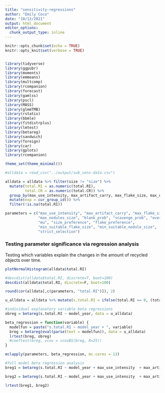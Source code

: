 ```yaml
---
title: "sensitivity-regressions"
author: "Emily Coco"
date: "10/12/2021"
output: html_document
editor_options: 
  chunk_output_type: inline
---
```


```r
knitr::opts_chunk$set(echo = TRUE)
knitr::opts_knit$set(verbose = TRUE)


library(tidyverse)
library(ggpubr)
library(moments)
library(emmeans)
library(multcomp)
library(rcompanion)
library(forecast)
library(gamlss)
library(pscl)
library(MASS)
library(glmmTMB)
library(rstatix)
library(bbmle)
library(fitdistrplus)
library(lmtest)
library(betareg)
library(sandwich)
library(foreign)
library(car)
library(gplots)
library(rcompanion)

theme_set(theme_minimal())

#alldata = read_csv("../output/sub_sens-data.csv")

alldata = alldata %>% filter(size != "size") %>%
  mutate(total.RI = as.numeric(total.RI), 
         total.CR = as.numeric(total.CR)) %>%
  group_by(max_use_intensity, max_artifact_carry, max_flake_size, max_nodules_size, blank_prob, scavenge_prob, overlap, mu, size_preference, flake_preference, min_suitable_flake_size, min_suitable_nodule_size, strict_selection) %>%
  mutate(exp = cur_group_id()) %>%
  filter(!is.na(total.RI))

parameters = c("max_use_intensity", "max_artifact_carry", "max_flake_size",
               "max_nodules_size", "blank_prob", "scavenge_prob", "overlap",
               "mu", "size_preference", "flake_preference",
               "min_suitable_flake_size", "min_suitable_nodule_size",
               "strict_selection")


```


### Testing parameter significance via regression analysis
Testing which variables explain the changes in the amount of recycled objects over time. 

```r

plotNormalHistogram(alldata$total.RI)

#descdist(alldata$total.RI, discrete=T, boot=100)
descdist(alldata$total.RI, discrete=F, boot=100)

round(cor(alldata[,c(parameters, "total.RI")]), 2)

```

```r

u_alldata = alldata %>% mutate(s.total.RI = ifelse(total.RI == 0, (total.RI + 0.0001), total.RI)) %>% mutate(s.total.RI = ifelse(s.total.RI == 1, (s.total.RI - 0.0001), s.total.RI))

#individual explanatory variable beta regressions
obreg = betareg(s.total.RI ~ model_year, data = u_alldata)

beta_regression = function(variable) {
  modelfun = paste("s.total.RI ~ model_year + ", variable)
  breg = betareg(eval(parse(text = modelfun)), data = u_alldata)
  lrtest(breg, obreg)
  #coeftest(breg, vcov = vcovBS(breg, R=25))
}

mclapply(parameters, beta_regression, mc.cores = 13)

#full model beta regression analysis
breg1 = betareg(s.total.RI ~ model_year + max_use_intensity  + max_artifact_carry + max_flake_size + max_nodules_size + blank_prob + scavenge_prob + overlap + mu + size_preference + flake_preference + min_suitable_flake_size + min_suitable_nodule_size + strict_selection , data=u_alldata)

breg2 = betareg(s.total.RI ~ model_year + max_use_intensity  + max_artifact_carry + max_flake_size + max_nodules_size + blank_prob + scavenge_prob + overlap + mu + size_preference + flake_preference + min_suitable_flake_size + strict_selection , data=u_alldata)

lrtest(breg1, breg2)

```


